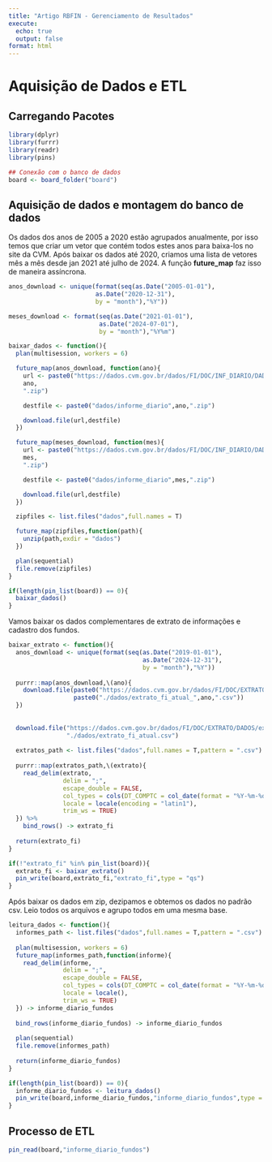 ```yaml
---
title: "Artigo RBFIN - Gerenciamento de Resultados"
execute:
  echo: true
  output: false
format: html
---
```


# Aquisição de Dados e ETL

## Carregando Pacotes

```r
library(dplyr)
library(furrr)
library(readr)
library(pins)

## Conexão com o banco de dados
board <- board_folder("board")

```

## Aquisição de dados e montagem do banco de dados

Os dados dos anos de 2005 a 2020 estão agrupados anualmente, por isso temos que criar um vetor que contém todos estes anos para baixa-los no site da CVM. Após baixar os dados até 2020, criamos uma lista de vetores mês a mês desde jan 2021 até julho de 2024. A função **future_map** faz isso de maneira assíncrona.

```r
anos_download <- unique(format(seq(as.Date("2005-01-01"),
                        as.Date("2020-12-31"),
                        by = "month"),"%Y"))

meses_download <- format(seq(as.Date("2021-01-01"),
                         as.Date("2024-07-01"),
                         by = "month"),"%Y%m")

baixar_dados <- function(){
  plan(multisession, workers = 6)

  future_map(anos_download, function(ano){
    url <- paste0("https://dados.cvm.gov.br/dados/FI/DOC/INF_DIARIO/DADOS/HIST/inf_diario_fi_",
    ano,
    ".zip")

    destfile <- paste0("dados/informe_diario",ano,".zip")

    download.file(url,destfile)
  })

  future_map(meses_download, function(mes){
    url <- paste0("https://dados.cvm.gov.br/dados/FI/DOC/INF_DIARIO/DADOS/inf_diario_fi_",
    mes,
    ".zip")

    destfile <- paste0("dados/informe_diario",mes,".zip")

    download.file(url,destfile)
  })

  zipfiles <- list.files("dados",full.names = T)

  future_map(zipfiles,function(path){
    unzip(path,exdir = "dados")
  })

  plan(sequential)
  file.remove(zipfiles)
}

if(length(pin_list(board)) == 0){
  baixar_dados()
}

```

Vamos baixar os dados complementares de extrato de informações e cadastro dos fundos.

```r
baixar_extrato <- function(){
  anos_download <- unique(format(seq(as.Date("2019-01-01"),
                                     as.Date("2024-12-31"),
                                     by = "month"),"%Y"))
  
  purrr::map(anos_download,\(ano){
    download.file(paste0("https://dados.cvm.gov.br/dados/FI/DOC/EXTRATO/DADOS/extrato_fi_",ano,".csv"),
                  paste0("./dados/extrato_fi_atual_",ano,".csv"))
  })
  
  
  download.file("https://dados.cvm.gov.br/dados/FI/DOC/EXTRATO/DADOS/extrato_fi.csv",
                "./dados/extrato_fi_atual.csv")
  
  extratos_path <- list.files("dados",full.names = T,pattern = ".csv")
  
  purrr::map(extratos_path,\(extrato){
    read_delim(extrato, 
               delim = ";", 
               escape_double = FALSE, 
               col_types = cols(DT_COMPTC = col_date(format = "%Y-%m-%d")), 
               locale = locale(encoding = "latin1"), 
               trim_ws = TRUE)
  }) %>% 
    bind_rows() -> extrato_fi
  
  return(extrato_fi)
} 

if(!"extrato_fi" %in% pin_list(board)){
  extrato_fi <- baixar_extrato()
  pin_write(board,extrato_fi,"extrato_fi",type = "qs")
}

```

Após baixar os dados em zip, dezipamos e obtemos os dados no padrão csv. Leio todos os arquivos e agrupo todos em uma mesma base.

```r
leitura_dados <- function(){
  informes_path <- list.files("dados",full.names = T,pattern = ".csv")
  
  plan(multisession, workers = 6)
  future_map(informes_path,function(informe){
    read_delim(informe, 
               delim = ";", 
               escape_double = FALSE,
               col_types = cols(DT_COMPTC = col_date(format = "%Y-%m-%d")), 
               locale = locale(), 
               trim_ws = TRUE)
  }) -> informe_diario_fundos
  
  bind_rows(informe_diario_fundos) -> informe_diario_fundos
  
  plan(sequential)
  file.remove(informes_path)
  
  return(informe_diario_fundos)
}

if(length(pin_list(board)) == 0){
  informe_diario_fundos <- leitura_dados()
  pin_write(board,informe_diario_fundos,"informe_diario_fundos",type = "qs")
}


```



## Processo de ETL

```r
pin_read(board,"informe_diario_fundos")
```